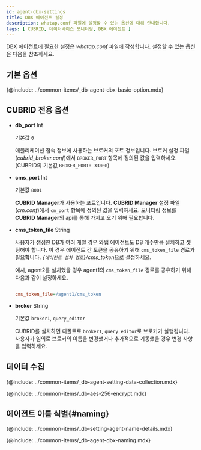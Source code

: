 ```yaml
---
id: agent-dbx-settings
title: DBX 에이전트 설정
description: whatap.conf 파일에 설정할 수 있는 옵션에 대해 안내합니다.
tags: [ CUBRID, 데이터베이스 모니터링, DBX 에이전트 ]
---
```



DBX 에이전트에 필요한 설정은 *whatap.conf* 파일에 작성합니다. 설정할 수 있는 옵션은 다음을 참조하세요.

## 기본 옵션

{@include: ../common-items/_db-agent-dbx-basic-option.mdx}


## CUBRID 전용 옵션

* **db_port** <span class='type'>Int</span>

  기본값 `0`

  애플리케이션 접속 정보에 사용하는 브로커의 포트 정보입니다. 브로커 설정 파일(*cubrid_broker.conf*)에서 `BROKER_PORT` 항목에 정의된 값을 입력하세요. (CUBRID의 기본값 `BROKER_PORT: 33000`)

* **cms_port** <span class='type'>Int</span>

  기본값 `8001`

  **CUBRID Manager**가 사용하는 포트입니다. **CUBRID Manager** 설정 파일(*cm.conf*)에서 `cm_port` 항목에 정의된 값을 입력하세요. 모니터링 정보를 **CUBRID Manager**의 api를 통해 가지고 오기 위해 필요합니다.

* **cms_token_file** <span class='type'>String</span>

  사용자가 생성한 DB가 여러 개일 경우 와탭 에이전트도 DB 개수만큼 설치하고 셋팅해야 합니다. 이 경우 에이전트 간 토큰을 공유하기 위해 `cms_token_file` 경로가 필요합니다. *`{에이전트 설치 경로}`/cms_token*으로 설정하세요. 
  
  예시, agent2를 설치했을 경우 agent1의 `cms_token_file` 경로를 공유하기 위해 다음과 같이 설정하세요.
  
  ```ini title='whtap.conf'
  
  cms_token_file=/agent1/cms_token

  ```
    
* **broker** <span class='type'>String</span>
    
  기본값 `broker1`, `query_editor`
  
  CUBRID를 설치하면 디폴트로 `broker1`, `query_editor`로 브로커가 실행됩니다. 사용자가 임의로 브로커의 이름을 변경했거나 추가적으로 기동했을 경우 변경 사항을 입력하세요.

## 데이터 수집

{@include: ../common-items/_db-agent-setting-data-collection.mdx}


<!-- AES 256 암호화 적용 -->
{@include: ../common-items/_db-aes-256-encrypt.mdx}  

## 에이전트 이름 식별{#naming}

{@include: ../common-items/_db-setting-agent-name-details.mdx}

{@include: ../common-items/_db-agent-dbx-naming.mdx}